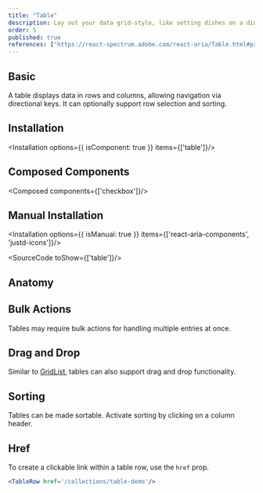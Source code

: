 ```yaml
---
title: "Table"
description: Lay out your data grid-style, like setting dishes on a dinner table clear and organized, perfect for comparison and review.sink/
order: 5
published: true
references: ["https://react-spectrum.adobe.com/react-aria/Table.html#props"]
---
```


## Basic
A table displays data in rows and columns, allowing navigation via directional keys. It can optionally support row selection and sorting.
<How isCenter={false} withNoPadding copyButton={false} toUse="collections/table/table-demo" />

## Installation
<Installation options={{ isComponent: true }} items={['table']}/>

## Composed Components
<Composed components={['checkbox']}/>

## Manual Installation
<Installation options={{ isManual: true }} items={['react-aria-components', 'justd-icons']}/>

<SourceCode toShow={['table']}/>

## Anatomy
<Anatomy show='table-anatomy'/>

## Bulk Actions
Tables may require bulk actions for handling multiple entries at once.
<How isCenter={false} withNoPadding copyButton={false} toUse="collections/table/table-bulk-demo" />

## Drag and Drop
Similar to [GridList](/docs/components/collections/grid-list), tables can also support drag and drop functionality.
<How isCenter={false} withNoPadding copyButton={false} toUse="collections/table/table-drag-demo" />

## Sorting
Tables can be made sortable. Activate sorting by clicking on a column header.
<How isCenter={false} withNoPadding copyButton={false} toUse="collections/table/table-sorting-demo" />

## Href
To create a clickable link within a table row, use the `href` prop.

```jsx
<TableRow href='/collections/table-demo'/>
```
